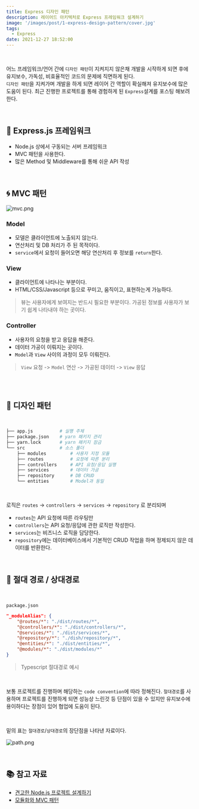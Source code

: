 ```yaml
---
title: Express 디자인 패턴
description: 레이어드 아키텍처로 Express 프레임워크 설계하기
image: '/images/post/1-express-design-pattern/cover.jpg'
tags:
  - Express
date: 2021-12-27 18:52:00
---
```


<br />

어느 프레임워크/언어 간에 `디자인 패턴`이 지켜지지 않은채 개발을 시작하게 되면 후에 유지보수, 가독성, 비효율적인 코드의 문제에 직면하게 된다.<br />
`디자인 패턴`을 지켜가며 개발을 하게 되면 레이어 간 역할이 확실해져 유지보수에 많은 도움이 된다. 최근 진행한 프로젝트를 통해 경험하게 된 `Express`설계를 포스팅 해보려 한다.

<br />

## 🚀 Express.js 프레임워크

- Node.js 상에서 구동되는 서버 프레임워크
- MVC 패턴을 사용한다.
- 많은 Method 및 Middleware를 통해 쉬운 API 작성

<br />

## 🌀 MVC 패턴

![mvc.png](/images/post/1-express-design-pattern/mvc.png)

### Model

- 모델은 클라이언트에 노출되지 않는다.
- 연산처리 및 DB 처리가 주 된 목적이다.
- `service`에서 요청이 들어오면 해당 연산처리 후 정보를 `return`한다.

### View

- 클라이언트에 나타나는 부분이다.
- HTML/CSS/Javascript 등으로 꾸미고, 움직이고, 표현하는게 가능하다.

> 뷰는 사용자에게 보여지는 반드시 필요한 부분이다. 가공된 정보를 사용자가 보기 쉽게 나타내야 하는 곳이다.

### Controller

- 사용자의 요청을 받고 응답을 해준다.
- 데이터 가공이 이뤄지는 곳이다.
- `Model`과 `View` 사이의 과정이 모두 이뤄진다.

> `View` 요청 -> `Model` 연산 -> 가공된 데이터 -> `View` 응답

<br />
<br />

## 🎨 디자인 패턴

<br />

```bash
├── app.js          # 실행 주체
├── package.json    # yarn 패키지 관리
├── yarn.lock       # yarn 패키지 잠금
└── src             # 소스 폴더
    ├── modules         # 사용자 지정 모듈
    ├── routes          # 요청에 따른 분리
    ├── controllers     # API 요청/응답 실행
    ├── services        # 데이터 가공
    ├── repository      # DB CRUD
    └── entities        # Model과 동일
```

<br />

로직은 `routes` -> `controllers` -> `services` -> `repository` 로 분리되며<br/>

- `routes`는 API 요청에 따른 라우팅만
- `controllers`는 API 요청/응답에 관한 로직만 작성한다.
- `services`는 비즈니스 로직을 담당한다.
- `repository`에는 데이터베이스에서 기본적인 CRUD 작업을 하며 정제되지 않은 데이터를 반환한다.

<br />

## 🚧 절대 경로 / 상대경로

<br />

`package.json`

```json
"_moduleAlias": {
    "@routes/*": "./dist/routes/*",
    "@controllers/*": "./dist/controllers/*",
    "@services/*": "./dist/services/*",
    "@repository/*": "./dish/repository/*",
    "@entities/*": "./dist/entities/*",
    "@modules/*": "./dist/modules/*"
}
```

> Typescript 절대경로 예시

<br />

보통 프로젝트를 진행하며 해당하는 `code convention`에 따라 정해진다.
`절대경로`를 사용하며 프로젝트를 진행하게 되면 성능상 느린것 등 단점이 있을 수 있지만 유지보수에 용이하다는 장점이 있어 협업에 도움이 된다.

<br />

밑의 표는 `절대경로`/`상대경로`의 장단점을 나타낸 자료이다.<br/>

![path.png](/images/post/1-express-design-pattern/path.png)

<br />

## 📚 참고 자료

- [견고한 Node.js 프로젝트 설계하기](https://softwareontheroad.com/ideal-nodejs-project-structure)
- [모듈화와 MVC 패턴](https://velog.io/@jinybear/TIL-6.-%EB%AA%A8%EB%93%88%ED%99%94%EC%99%80-MVC-%ED%8C%A8%ED%84%B4-1)

<br />
